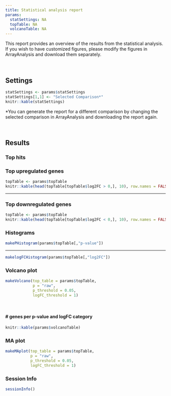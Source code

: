 ```yaml
---
title: Statistical analysis report
params:
  statSettings: NA
  topTable: NA
  volcanoTable: NA
---
```


This report provides an overview of the results from the statistical analysis. If you wish to have customized figures, please modify the figures in ArrayAnalysis and download them separately.

<br>

## Settings

```r
statSettings <- params$statSettings
statSettings[1,1] <- "Selected Comparison*"
knitr::kable(statSettings)
```
<p>*You can generate the report for a different comparison by changing the selected comparison in 
ArrayAnalysis and downloading the report again.</p>
<br>

## Results {.tabset}

### Top hits
<h3><b>Top upregulated genes</b></h3>
```r
topTable <- params$topTable
knitr::kable(head(topTable[topTable$log2FC > 0,], 10), row.names = FALSE)
```

<hr>
<h3><b>Top downregulated genes</b></h3>
```r
topTable <- params$topTable
knitr::kable(head(topTable[topTable$log2FC < 0,], 10), row.names = FALSE)
```

### Histograms

```r
makePHistogram(params$topTable[,"p-value"])
```
<hr>
```r
makelogFCHistogram(params$topTable[,"log2FC"])
```

### Volcano plot

```r

makeVolcano(top_table = params$topTable, 
            p = "raw", 
            p_threshold = 0.05, 
            logFC_threshold = 1)


```

<br>
<h4># genes per p-value and logFC category</h4>
```r
knitr::kable(params$volcanoTable)

```
### MA plot

```r

makeMAplot(top_table = params$topTable, 
           p = "raw", 
           p_threshold = 0.05, 
           logFC_threshold = 1)

```

### Session Info

```r
sessionInfo()
```